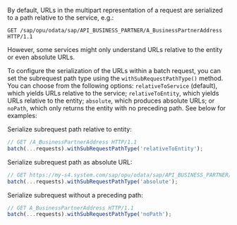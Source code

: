 By default, URLs in the multipart representation of a request are serialized to a path relative to the service, e.g.:

```
GET /sap/opu/odata/sap/API_BUSINESS_PARTNER/A_BusinessPartnerAddress HTTP/1.1
```

However, some services might only understand URLs relative to the entity or even absolute URLs.

To configure the serialization of the URLs within a batch request, you can set the subrequest path type using the `withSubRequestPathType()` method.
You can choose from the following options: `relativeToService` (default), which yields URLs relative to the service; `relativeToEntity`, which yields URLs relative to the entity; `absolute`, which produces absolute URLs; or `noPath`, which only returns the entity with no preceding path.
See below for examples:

Serialize subrequest path relative to entity:

```ts
// GET /A_BusinessPartnerAddress HTTP/1.1
batch(...requests).withSubRequestPathType('relativeToEntity');
```

Serialize subrequest path as absolute URL:

```ts
// GET https://my-s4.system.com/sap/opu/odata/sap/API_BUSINESS_PARTNER/A_BusinessPartnerAddress HTTP/1.1
batch(...requests).withSubRequestPathType('absolute');
```

Serialize subrequest without a preceding path:

```ts
// GET A_BusinessPartnerAddress HTTP/1.1
batch(...requests).withSubRequestPathType('noPath');
```
